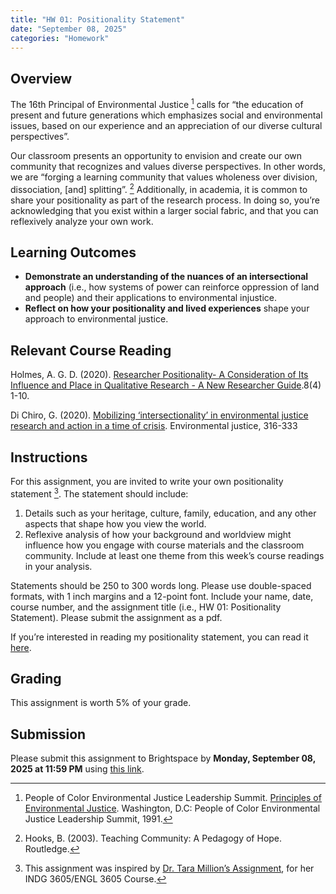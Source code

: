 ```yaml
---
title: "HW 01: Positionality Statement"
date: "September 08, 2025"
categories: "Homework"
---
```


## Overview 
The 16th Principal of Environmental Justice [^1] calls for "the education of present and future generations which emphasizes social and environmental issues, based on our experience and an appreciation of our diverse cultural perspectives". 

Our classroom presents an opportunity to envision and create our own community that recognizes and values diverse perspectives. In other words, we are "forging a learning community that values wholeness over division, dissociation, [and] splitting". [^2] Additionally, in academia, it is common to share your positionality as part of the research process. In doing so, you're  acknowledging that you exist within a larger social fabric, and that you can reflexively analyze your own work. 

## Learning Outcomes
- **Demonstrate an understanding of the nuances of an intersectional approach** (i.e., how systems of power can reinforce oppression of land and people) and their applications to environmental injustice.
- **Reflect on how your positionality and lived experiences** shape your approach to environmental justice. 

## Relevant Course Reading 
Holmes, A. G. D. (2020). [Researcher Positionality- A Consideration of Its Influence and Place in Qualitative Research - A New Researcher Guide](https://www.ulethbridge.ca/sites/default/files/2024/09/holmes_2020.pdf).8(4) 1-10. 

Di Chiro, G. (2020). [Mobilizing 'intersectionality' in environmental justice research and action in a time of crisis](https://ebookcentral.proquest.com/lib/well/reader.action?docID=6228917&ppg=463&c=RVBVQg). Environmental justice, 316-333     

## Instructions
For this assignment, you are invited to write your own positionality statement [^3]. The statement should include: 

 1.  Details such as your heritage, culture, family, education, and any other aspects that shape how you view the world. 
 2.  Reflexive analysis of how your background and worldview might influence how you engage with course materials and the classroom community. Include at least one theme from this week's course readings in your analysis. 

Statements should be 250 to 300 words long. Please use double-spaced formats, with 1 inch margins and a 12-point font. Include your name, date, course number, and the assignment title (i.e., HW 01: Positionality Statement). Please submit the assignment as a pdf.

::: {.callout-note}
If you're interested in reading my positionality statement, you can read it [here](cab_ps.qmd).
:::
   

## Grading

This assignment is worth 5% of your grade.


## Submission 
Please submit this assignment to Brightspace by **Monday, September 08, 2025 at 11:59 PM** using [this link](). 


[^1]: People of Color Environmental Justice Leadership Summit. [Principles of Environmental Justice](https://ejnet.org/ej/principles.pdf). Washington, D.C: People of Color Environmental Justice Leadership Summit, 1991.

[^2]: Hooks, B. (2003). Teaching Community: A Pedagogy of Hope. Routledge.

[^3]: This assignment was inspired by [Dr. Tara Million's Assignment](https://www.ulethbridge.ca/sites/default/files/2024/09/positionalityassignment_sample_million_2024.pdf), for her INDG 3605/ENGL 3605 Course.